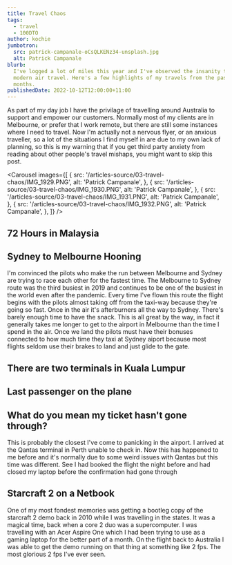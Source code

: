 ```yaml
---
title: Travel Chaos
tags:
  - travel
  - 100DTO
author: kochie
jumbotron:
  src: patrick-campanale-oCsQLKENz34-unsplash.jpg
  alt: Patrick Campanale
blurb:
  I've logged a lot of miles this year and I've observed the insanity that is
  modern air travel. Here's a few highlights of my travels from the past few
  months.
publishedDate: 2022-10-12T12:00:00+11:00
---
```


As part of my day job I have the privilage of travelling around Australia to
support and empower our customers. Normally most of my clients are in Melbourne,
or prefer that I work remote, but there are still some instances where I need to
travel. Now I'm actually not a nervous flyer, or an anxious traveller, so a lot
of the situations I find myself in are due to my own lack of planning, so this
is my warning that if you get third party anxiety from reading about other
people's travel mishaps, you might want to skip this post.

<Carousel
  images={[
    {
      src: '/articles-source/03-travel-chaos/IMG_1929.PNG',
      alt: 'Patrick Campanale',
    },
    {
      src: '/articles-source/03-travel-chaos/IMG_1930.PNG',
      alt: 'Patrick Campanale',
    },
    {
      src: '/articles-source/03-travel-chaos/IMG_1931.PNG',
      alt: 'Patrick Campanale',
    },
    {
      src: '/articles-source/03-travel-chaos/IMG_1932.PNG',
      alt: 'Patrick Campanale',
    },
  ]}
/>

## 72 Hours in Malaysia

## Sydney to Melbourne Hooning

I'm convinced the pilots who make the run between Melbourne and Sydney are
trying to race each other for the fastest time. The Melbourne to Sydney route
was the third busiest in 2019 and continues to be one of the busiest in the
world even after the pandemic. Every time I've flown this route the flight
begins with the pilots almost taking off from the taxi-way because they're going
so fast. Once in the air it's afterburners all the way to Sydney. There's barely
enough time to have the snack. This is all great by the way, in fact it
generally takes me longer to get to the airport in Melbourne than the time I
spend in the air. Once we land the pilots must have their bonuses connected to
how much time they taxi at Sydney aiport because most flights seldom use their
brakes to land and just glide to the gate.

## There are two terminals in Kuala Lumpur

## Last passenger on the plane

## What do you mean my ticket hasn't gone through?

This is probably the closest I've come to panicking in the airport. I arrived at
the Qantas terminal in Perth unable to check in. Now this has happened to me
before and it's normally due to some weird issues with Qantas but this time was
different. See I had booked the flight the night before and had closed my laptop
before the confirmation had gone through

## Starcraft 2 on a Netbook

One of my most fondest memories was getting a bootleg copy of the starcraft 2
demo back in 2010 while I was travelling in the states. It was a magical time,
back when a core 2 duo was a supercomputer. I was travelling with an Acer Aspire
One which I had been trying to use as a gaming laptop for the better part of a
month. On the flight back to Australia I was able to get the demo running on
that thing at something like 2 fps. The most glorious 2 fps I've ever seen.
